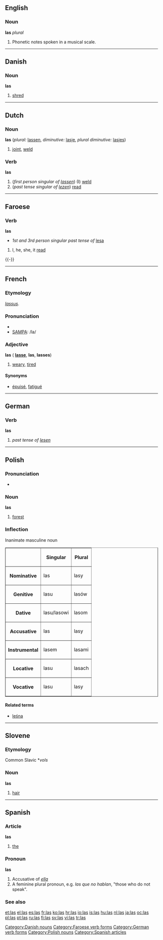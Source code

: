 {{see|lås}}
==English==

===Noun===
'''las''' ''plural''

# {{plural of|[[la]]}}  Phonetic notes spoken in a musical scale.

----

==Danish==

===Noun===
'''las''' {{g|Danish}}

# [[shred]]

[[Category:Danish nouns]]

----

==Dutch==

===Noun===
'''las''' (''plural:'' [[lassen]], ''diminutive:'' [[lasje]], ''plural diminutive:'' [[lasjes]])

# [[joint]], [[weld]]

===Verb===
'''las'''

# (''first person singular of [[lassen]]'') (I) [[weld]]
# (''past tense singular of [[lezen]]'') [[read]]

----

==Faroese==
{{fo-conj-56s|l|e|s|i|a|ó}}

===Verb===
'''las'''
* ''1st and 3rd person singular past tense of'' [[lesa]]

# I, he, she, it [[read]]

{{-}}

[[Category:Faroese verb forms]]

----

==French==

===Etymology===
{{L.|fr}} ''[[lassus]]''.

===Pronunciation===
* {{IPA|/lɑ/}}
* [[w:SAMPA|SAMPA]]: /la/

===Adjective===
{{fr-infl-adj|sm=las|sf=lasse|pm=las|pf=lasses|smp=la|sfp=las|pmp=la|pfp=las}}
'''las''' {{m}} ({{f}} '''[[lasse]]''', {{m|p}} '''las''', {{f|p}} '''lasses''')

# [[weary]], [[tired]]

====Synonyms====
* [[épuisé]], [[fatigué]]

----

==German==

===Verb===
'''las'''

# ''past tense of [[lesen]]''

[[Category:German verb forms]]

----

==Polish==

===Pronunciation===
* {{IPA|[las]}}

===Noun===
'''las''' {{m}}

# [[forest]]

===Inflection===
;Inanimate masculine noun
<table border=1>
<tr><th><th>Singular<th>Plural</tr>
<tr><th>Nominative<td>las<td>lasy</tr>
<tr><th>Genitive<td>lasu<td>lasów</tr>
<tr><th>Dative<td>lasu/lasowi<td>lasom</tr>
<tr><th>Accusative<td>las<td>lasy</tr>
<tr><th>Instrumental<td>lasem<td>lasami</tr>
<tr><th>Locative<td>lasu<td>lasach</tr>
<tr><th>Vocative<td>lasu<td>lasy</tr>
</table>

====Related terms====
{{rfc-level|Related terms at L4+ not in L3 POS section (AutoFormat would have corrected level of Inflection)}}
* [[leśna]]

[[Category:Polish nouns]]

----

==Slovene==

===Etymology===
Common Slavic *''vols''

===Noun===
'''las''' {{m}}

# [[hair]]

----

==Spanish==

===Article===
'''las''' {{f|p}}

# [[the]]

===Pronoun===
'''las'''

# Accusative of ''[[ella]]''
# A feminine plural pronoun, e.g. ''las que no hablan'', "those who do not speak".

===See also===
{{Spanish pronoun}}

[[Category:Spanish articles]]

[[et:las]]
[[el:las]]
[[es:las]]
[[fr:las]]
[[ko:las]]
[[hr:las]]
[[io:las]]
[[is:las]]
[[hu:las]]
[[nl:las]]
[[ja:las]]
[[oc:las]]
[[pl:las]]
[[pt:las]]
[[ru:las]]
[[fi:las]]
[[sv:las]]
[[vi:las]]
[[tr:las]]